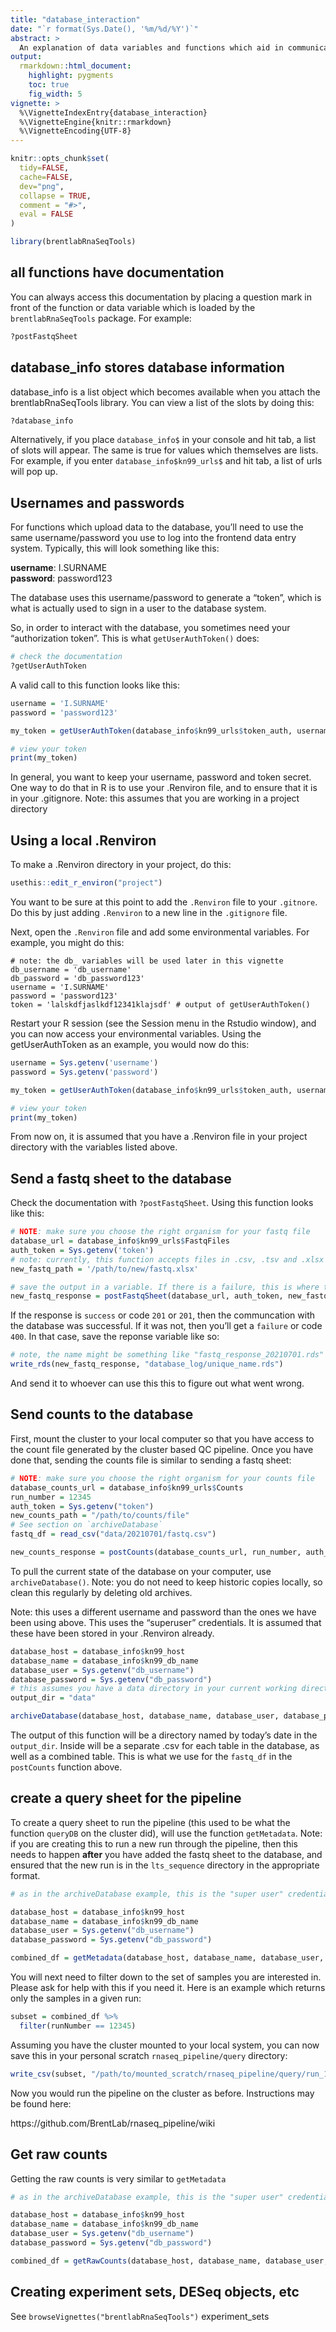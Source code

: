 ```yaml
---
title: "database_interaction"
date: "`r format(Sys.Date(), '%m/%d/%Y')`"
abstract: >
  An explanation of data variables and functions which aid in communication with the database(s)
output:
  rmarkdown::html_document:
    highlight: pygments
    toc: true
    fig_width: 5
vignette: >
  %\VignetteIndexEntry{database_interaction}
  %\VignetteEngine{knitr::rmarkdown}
  %\VignetteEncoding{UTF-8}
---
```


```r
knitr::opts_chunk$set(
  tidy=FALSE,
  cache=FALSE,
  dev="png",
  collapse = TRUE,
  comment = "#>",
  eval = FALSE
)
```

```r
library(brentlabRnaSeqTools)
```

## all functions have documentation
You can always access this documentation by placing a question mark in front of the function or data variable which is loaded by the `brentlabRnaSeqTools` package. For example:

```r
?postFastqSheet
```

## database_info stores database information
database_info is a list object which becomes available when you attach the brentlabRnaSeqTools library. You can view a list of the slots by doing this:

```r
?database_info
```

Alternatively, if you place `database_info$` in your console and hit tab, a list of slots will appear. The same is true for values which themselves are lists. For example, if you enter `database_info$kn99_urls$` and hit tab, a list of urls will pop up. 

## Usernames and passwords
For functions which upload data to the database, you'll need to use the same username/password you use to log into the frontend data entry system. Typically, this will look something like this:

__username__: I.SURNAME  
__password__: password123  

The database uses this username/password to generate a "token", which is what is actually used to sign in a user to the database system.

So, in order to interact with the database, you sometimes need your "authorization token". This is what `getUserAuthToken()` does:

```r
# check the documentation
?getUserAuthToken
```

A valid call to this function looks like this:

```r
username = 'I.SURNAME'
password = 'password123'

my_token = getUserAuthToken(database_info$kn99_urls$token_auth, username, password)

# view your token
print(my_token)
```

In general, you want to keep your username, password and token secret. One way to do that in R is to use your .Renviron file, and to ensure that it is in your .gitignore. Note: this assumes that you are working in a project directory

## Using a local .Renviron
To make a .Renviron directory in your project, do this:

```r
usethis::edit_r_environ("project")
```

You want to be sure at this point to add the `.Renviron` file to your `.gitnore`. Do this by just adding `.Renviron` to a new line in the `.gitignore` file.  

Next, open the `.Renviron` file and add some environmental variables. For example, you might do this:

```raw
# note: the db_ variables will be used later in this vignette
db_username = 'db_username'
db_password = 'db_password123'
username = 'I.SURNAME'
password = 'password123'
token = 'lalskdfjaslkdf12341klajsdf' # output of getUserAuthToken()

```

Restart your R session (see the Session menu in the Rstudio window), and you can now access your environmental variables. Using the getUserAuthToken as an example, you would now do this:

```r
username = Sys.getenv('username')
password = Sys.getenv('password')

my_token = getUserAuthToken(database_info$kn99_urls$token_auth, username, password)

# view your token
print(my_token)
```

From now on, it is assumed that you have a .Renviron file in your project directory with the variables listed above.

## Send a fastq sheet to the database
Check the documentation with `?postFastqSheet`. Using this function looks like this:

```r
# NOTE: make sure you choose the right organism for your fastq file
database_url = database_info$kn99_urls$FastqFiles
auth_token = Sys.getenv('token')
# note: currently, this function accepts files in .csv, .tsv and .xlsx formats
new_fastq_path = '/path/to/new/fastq.xlsx'

# save the output in a variable. If there is a failure, this is where the error information will be
new_fastq_response = postFastqSheet(database_url, auth_token, new_fastq_path)
```

If the response is `success` or code `201` or `201`, then the communcation with the database was successful. If it was not, then you'll get a `failure` or code `400`. In that case, save the reponse variable like so:

```r
# note, the name might be something like "fastq_response_20210701.rds"
write_rds(new_fastq_response, "database_log/unique_name.rds")
```

And send it to whoever can use this this to figure out what went wrong.

## Send counts to the database

First, mount the cluster to your local computer so that you have access to the count file generated by the cluster based QC pipeline. Once you have done that, sending the counts file is similar to sending a fastq sheet:  

```r
# NOTE: make sure you choose the right organism for your counts file
database_counts_url = database_info$kn99_urls$Counts
run_number = 12345
auth_token = Sys.getenv("token")
new_counts_path = "/path/to/counts/file"
# See section on `archiveDatabase`
fastq_df = read_csv("data/20210701/fastq.csv")

new_counts_response = postCounts(database_counts_url, run_number, auth_token, new_counts_path, fastq_df)
```

To pull the current state of the database on your computer, use `archiveDatabase()`. Note: you do not need to keep historic copies locally, so clean this regularly by deleting old archives.  

Note: this uses a different username and password than the ones we have been using above. This uses the "superuser" credentials. It is assumed that these have been stored in your .Renviron already.

```r
database_host = database_info$kn99_host
database_name = database_info$kn99_db_name
database_user = Sys.getenv("db_username")
database_password = Sys.getenv("db_password")
# this assumes you have a data directory in your current working directory
output_dir = "data"

archiveDatabase(database_host, database_name, database_user, database_password, output_dir)

```

The output of this function will be a directory named by today's date in the `output_dir`. Inside will be a separate .csv for each table in the database, as well as a combined table. This is what we use for the `fastq_df` in the `postCounts` function above.

## create a query sheet for the pipeline
To create a query sheet to run the pipeline (this used to be what the function `queryDB` on the cluster did), will use the function `getMetadata`. Note: if you are creating this to run a new run through the pipeline, then this needs to happen __after__ you have added the fastq sheet to the database, and ensured that the new run is in the `lts_sequence` directory in the appropriate format.

```r
# as in the archiveDatabase example, this is the "super user" credentials, not your personal credentials or token. It is assumed that this is in your .Renviron file.

database_host = database_info$kn99_host
database_name = database_info$kn99_db_name
database_user = Sys.getenv("db_username")
database_password = Sys.getenv("db_password")

combined_df = getMetadata(database_host, database_name, database_user, database_password)
```

You will next need to filter down to the set of samples you are interested in. Please ask for help with this if you need it. Here is an example which returns only the samples in a given run:

```r

subset = combined_df %>%
  filter(runNumber == 12345)

```

Assuming you have the cluster mounted to your local system, you can now save this in your personal scratch `rnaseq_pipeline/query` directory:

```r

write_csv(subset, "/path/to/mounted_scratch/rnaseq_pipeline/query/run_12345.csv")

```

Now you would run the pipeline on the cluster as before. Instructions may be found here:

https://github.com/BrentLab/rnaseq_pipeline/wiki

## Get raw counts
Getting the raw counts is very similar to `getMetadata`  

```r

# as in the archiveDatabase example, this is the "super user" credentials, not your personal credentials or token. It is assumed that this is in your .Renviron file.

database_host = database_info$kn99_host
database_name = database_info$kn99_db_name
database_user = Sys.getenv("db_username")
database_password = Sys.getenv("db_password")

combined_df = getRawCounts(database_host, database_name, database_user, database_password)

```

## Creating experiment sets, DESeq objects, etc

See `browseVignettes("brentlabRnaSeqTools")` experiment_sets
